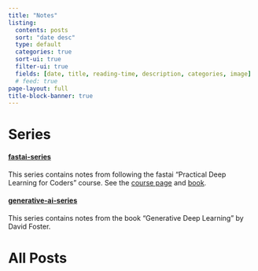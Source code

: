 ```yaml
---
title: "Notes"
listing:
  contents: posts
  sort: "date desc"
  type: default
  categories: true
  sort-ui: true
  filter-ui: true
  fields: [date, title, reading-time, description, categories, image]
  # feed: true
page-layout: full
title-block-banner: true
---
```


# Series
#### [fastai-series](fastai-series.qmd)
This series contains notes from following the fastai "Practical Deep Learning for Coders" course.
See the [course page](https://course.fast.ai/) and [book](https://github.com/fastai/fastbook/tree/master).

#### [generative-ai-series](gen-deep-learning-series.qmd)
This series contains notes from the book "Generative Deep Learning" by David Foster.


# All Posts